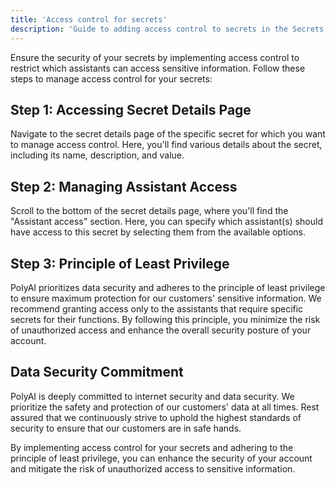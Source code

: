 ```yaml
---
title: 'Access control for secrets'
description: 'Guide to adding access control to secrets in the Secrets Vault.'
---
```


Ensure the security of your secrets by implementing access control to restrict which assistants can access sensitive information. Follow these steps to manage access control for your secrets:

## Step 1: Accessing Secret Details Page

Navigate to the secret details page of the specific secret for which you want to manage access control. Here, you'll find various details about the secret, including its name, description, and value.

## Step 2: Managing Assistant Access

Scroll to the bottom of the secret details page, where you'll find the "Assistant access" section. Here, you can specify which assistant(s) should have access to this secret by selecting them from the available options.

## Step 3: Principle of Least Privilege

PolyAI prioritizes data security and adheres to the principle of least privilege to ensure maximum protection for our customers' sensitive information. We recommend granting access only to the assistants that require specific secrets for their functions. By following this principle, you minimize the risk of unauthorized access and enhance the overall security posture of your account.

## Data Security Commitment

PolyAI is deeply committed to internet security and data security. We prioritize the safety and protection of our customers' data at all times. Rest assured that we continuously strive to uphold the highest standards of security to ensure that our customers are in safe hands.

By implementing access control for your secrets and adhering to the principle of least privilege, you can enhance the security of your account and mitigate the risk of unauthorized access to sensitive information.
